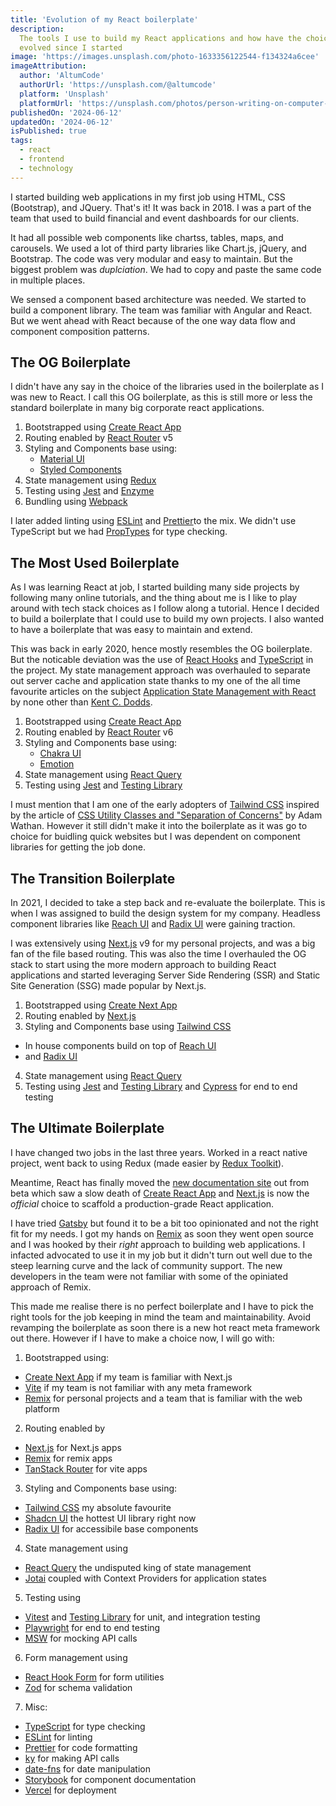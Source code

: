 ```yaml
---
title: 'Evolution of my React boilerplate'
description:
  The tools I use to build my React applications and how have the choices
  evolved since I started
image: 'https://images.unsplash.com/photo-1633356122544-f134324a6cee'
imageAttribution:
  author: 'AltumCode'
  authorUrl: 'https://unsplash.com/@altumcode'
  platform: 'Unsplash'
  platformUrl: 'https://unsplash.com/photos/person-writing-on-computer-laptop-unsplash-1'
publishedOn: '2024-06-12'
updatedOn: '2024-06-12'
isPublished: true
tags:
  - react
  - frontend
  - technology
---
```


I started building web applications in my first job using HTML, CSS (Bootstrap),
and JQuery. That's it! It was back in 2018. I was a part of the team that used
to build financial and event dashboards for our clients.

It had all possible web components like chartss, tables, maps, and carousels. We
used a lot of third party libraries like Chart.js, jQuery, and Bootstrap. The
code was very modular and easy to maintain. But the biggest problem was
_duplciation_. We had to copy and paste the same code in multiple places.

We sensed a component based architecture was needed. We started to build a
component library. The team was familiar with Angular and React. But we went
ahead with React because of the one way data flow and component composition
patterns.

## The OG Boilerplate

I didn't have any say in the choice of the libraries used in the boilerplate as
I was new to React. I call this OG boilerplate, as this is still more or less
the standard boilerplate in many big corporate react applications.

1. Bootstrapped using
   [Create React App](https://github.com/facebook/create-react-app)
2. Routing enabled by
   [React Router](https://github.com/ReactTraining/react-router) v5
3. Styling and Components base using:
   - [Material UI](https://github.com/mui-org/material-ui)
   - [Styled Components](https://github.com/styled-components/styled-components)
4. State management using [Redux](https://github.com/reduxjs/redux)
5. Testing using [Jest](https://github.com/facebook/jest) and
   [Enzyme](https://github.com/airbnb/enzyme)
6. Bundling using [Webpack](https://github.com/webpack/webpack)

I later added linting using [ESLint](https://github.com/eslint/eslint) and
[Prettier](https://github.com/prettier/prettier)to the mix. We didn't use
TypeScript but we had [PropTypes](https://github.com/facebook/prop-types) for
type checking.

## The Most Used Boilerplate

As I was learning React at job, I started building many side projects by
following many online tutorials, and the thing about me is I like to play around
with tech stack choices as I follow along a tutorial. Hence I decided to build a
boilerplate that I could use to build my own projects. I also wanted to have a
boilerplate that was easy to maintain and extend.

This was back in early 2020, hence mostly resembles the OG boilerplate. But the
noticable deviation was the use of
[React Hooks](https://reactjs.org/docs/hooks-intro.html) and
[TypeScript](https://www.typescriptlang.org/) in the project. My state
management approach was overhauled to separate out server cache and application
state thanks to my one of the all time favourite articles on the subject
[Application State Management with React](https://kentcdodds.com/blog/application-state-management-with-react)
by none other than [Kent C. Dodds](https://twitter.com/kentcdodds).

1. Bootstrapped using
   [Create React App](https://github.com/facebook/create-react-app)
2. Routing enabled by
   [React Router](https://github.com/ReactTraining/react-router) v6
3. Styling and Components base using:
   - [Chakra UI](https://github.com/chakra-ui/chakra-ui)
   - [Emotion](https://github.com/emotion-js/emotion)
4. State management using [React Query](https://react-query.tanstack.com/)
5. Testing using [Jest](https://github.com/facebook/jest) and
   [Testing Library](https://testing-library.com/)

I must mention that I am one of the early adopters of
[Tailwind CSS](https://tailwindcss.com/) inspired by the article of
[CSS Utility Classes and "Separation of Concerns"](https://adamwathan.me/css-utility-classes-and-separation-of-concerns/)
by Adam Wathan. However it still didn't make it into the boilerplate as it was
go to choice for buidling quick websites but I was dependent on component
libraries for getting the job done.

## The Transition Boilerplate

In 2021, I decided to take a step back and re-evaluate the boilerplate. This is
when I was assigned to build the design system for my company. Headless
component libraries like [Reach UI](https://reach.tech/) and
[Radix UI](https://www.radix-ui.com/) were gaining traction.

I was extensively using [Next.js](https://nextjs.org/) v9 for my personal
projects, and was a big fan of the file based routing. This was also the time I
overhauled the OG stack to start using the more modern approach to building
React applications and started leveraging Server Side Rendering (SSR) and Static
Site Generation (SSG) made popular by Next.js.

1. Bootstrapped using [Create Next App](https://nextjs.org/docs/getting-started)
2. Routing enabled by [Next.js](https://nextjs.org/docs/routing/introduction)
3. Styling and Components base using [Tailwind CSS](https://tailwindcss.com/)

- In house components build on top of [Reach UI](https://reach.tech/)
- and [Radix UI](https://www.radix-ui.com/)

4. State management using [React Query](https://react-query.tanstack.com/)
5. Testing using [Jest](https://jestjs.io/) and
   [Testing Library](https://testing-library.com/) and
   [Cypress](https://www.cypress.io/) for end to end testing

## The Ultimate Boilerplate

I have changed two jobs in the last three years. Worked in a react native
project, went back to using Redux (made easier by
[Redux Toolkit](https://redux-toolkit.js.org/)).

Meantime, React has finally moved the
[new documentation site](https://react.dev/learn/start-a-new-react-project) out
from beta which saw a slow death of
[Create React App](https://create-react-app.dev/) and
[Next.js](https://nextjs.org/) is now the _official_ choice to scaffold a
production-grade React application.

I have tried [Gatsby](https://www.gatsbyjs.com/) but found it to be a bit too
opinionated and not the right fit for my needs. I got my hands on
[Remix](https://remix.run/) as soon they went open source and I was hooked by
their _right_ approach to building web applications. I infacted advocated to use
it in my job but it didn't turn out well due to the steep learning curve and the
lack of community support. The new developers in the team were not familiar with
some of the opiniated approach of Remix.

This made me realise there is no perfect boilerplate and I have to pick the
right tools for the job keeping in mind the team and maintainability. Avoid
revamping the boilerplate as soon there is a new hot react meta framework out
there. However if I have to make a choice now, I will go with:

1. Bootstrapped using:

- [Create Next App](https://nextjs.org/docs/getting-started) if my team is
  familiar with Next.js
- [Vite](https://vitejs.dev/) if my team is not familiar with any meta framework
- [Remix](https://remix.run/) for personal projects and a team that is familiar
  with the web platform

2. Routing enabled by

- [Next.js](https://nextjs.org/docs/routing/introduction) for Next.js apps
- [Remix](https://remix.run/) for remix apps
- [TanStack Router](https://tanstack.com/router/latest) for vite apps

3. Styling and Components base using:

- [Tailwind CSS](https://tailwindcss.com/) my absolute favourite
- [Shadcn UI](https://shadcn.com/ui) the hottest UI library right now
- [Radix UI](https://www.radix-ui.com/) for accessibile base components

4. State management using

- [React Query](https://react-query.tanstack.com/) the undisputed king of state
  management
- [Jotai](https://jotai.org/) coupled with Context Providers for application
  states

5. Testing using

- [Vitest](https://vitest.dev/) and
  [Testing Library](https://testing-library.com/) for unit, and integration
  testing
- [Playwright](https://playwright.dev/) for end to end testing
- [MSW](https://mswjs.io/) for mocking API calls

6. Form management using

- [React Hook Form](https://react-hook-form.com/) for form utilities
- [Zod](https://github.com/colinhacks/zod) for schema validation

7. Misc:

- [TypeScript](https://www.typescriptlang.org/) for type checking
- [ESLint](https://eslint.org/) for linting
- [Prettier](https://prettier.io/) for code formatting
- [ky](https://github.com/sindresorhus/ky) for making API calls
- [date-fns](https://date-fns.org/) for date manipulation
- [Storybook](https://storybook.js.org/) for component documentation
- [Vercel](https://vercel.com/) for deployment
